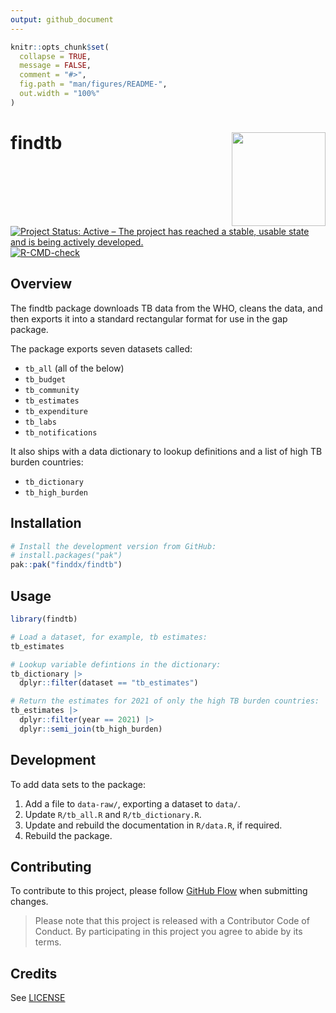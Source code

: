 ```yaml
---
output: github_document
---
```


<!-- README.md is generated from README.Rmd. Please edit that file -->

```r
knitr::opts_chunk$set(
  collapse = TRUE,
  message = FALSE,
  comment = "#>",
  fig.path = "man/figures/README-",
  out.width = "100%"
)
```

# findtb <img src='man/figures/logo.png' align="right" height="150" /></a>

<!-- badges: start -->
[![Project Status: Active – The project has reached a stable, usable state and is being actively developed.](https://www.repostatus.org/badges/latest/active.svg)](https://www.repostatus.org/#active)
[![R-CMD-check](https://github.com/MikeJohnPage/findtb/actions/workflows/R-CMD-check.yaml/badge.svg)](https://github.com/MikeJohnPage/findtb/actions/workflows/R-CMD-check.yaml)
<!-- badges: end -->

## Overview

The findtb package downloads TB data from the WHO, cleans the data, and
then exports it into a standard rectangular format for use in the gap package.

The package exports seven datasets called:

- `tb_all` (all of the below)
- `tb_budget`
- `tb_community`
- `tb_estimates`
- `tb_expenditure`
- `tb_labs`
- `tb_notifications`

It also ships with a data dictionary to lookup definitions and a list of high TB
burden countries:

- `tb_dictionary`
- `tb_high_burden`

## Installation

``` r
# Install the development version from GitHub:
# install.packages("pak")
pak::pak("finddx/findtb")
```
## Usage
```r
library(findtb)

# Load a dataset, for example, tb estimates:
tb_estimates

# Lookup variable defintions in the dictionary:
tb_dictionary |>
  dplyr::filter(dataset == "tb_estimates")

# Return the estimates for 2021 of only the high TB burden countries:
tb_estimates |> 
  dplyr::filter(year == 2021) |> 
  dplyr::semi_join(tb_high_burden)
```

## Development

To add data sets to the package:

1. Add a file to `data-raw/`, exporting a dataset to `data/`.
2. Update `R/tb_all.R` and `R/tb_dictionary.R`.
3. Update and rebuild the documentation in `R/data.R`, if required.
4. Rebuild the package.

## Contributing

To contribute to this project, please follow [GitHub Flow](https://guides.github.com/introduction/flow/)
when submitting changes.

> Please note that this project is released with a Contributor Code of Conduct. By participating in this project you agree to abide by its terms.

## Credits

See [LICENSE](/LICENSE)
